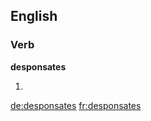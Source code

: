 ==English==

===Verb===
'''desponsates'''

# {{third-person singular of|desponsate}}

[[de:desponsates]]
[[fr:desponsates]]